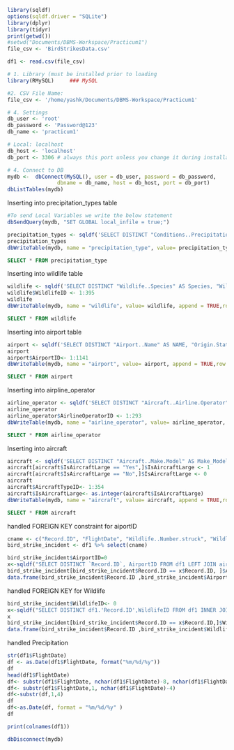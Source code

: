 
```r
library(sqldf)
options(sqldf.driver = "SQLite")
library(dplyr)
library(tidyr)
print(getwd())
#setwd("Documents/DBMS-Workspace/Practicum1")
file_csv <- 'BirdStrikesData.csv'

df1 <- read.csv(file_csv)

```

```r
# 1. Library (must be installed prior to loading
library(RMySQL)     ### MySQL

#2. CSV File Name:
file_csv <- '/home/yashk/Documents/DBMS-Workspace/Practicum1'

# 4. Settings
db_user <- 'root'
db_password <- 'Password@123'
db_name <- 'practicum1'

# Local: localhost
db_host <- 'localhost' 
db_port <- 3306 # always this port unless you change it during installation

# 4. Connect to DB
mydb <-  dbConnect(MySQL(), user = db_user, password = db_password,
                dbname = db_name, host = db_host, port = db_port)
dbListTables(mydb)
```

Inserting into precipitation_types table
```r
#To send Local Variables we write the below statement
dbSendQuery(mydb, "SET GLOBAL local_infile = true;")

precipitation_types <- sqldf('SELECT DISTINCT "Conditions..Precipitation" AS Precipitation_Type FROM df1 WHERE Precipitation_Type NOT LIKE "%,%"')
precipitation_types
dbWriteTable(mydb, name = "precipitation_type", value= precipitation_types, append = TRUE,row.names=FALSE)
```

```sql
SELECT * FROM precipitation_type
```

Inserting into wildlife table
```r
wildlife <- sqldf('SELECT DISTINCT "Wildlife..Species" AS Species, "Wildlife..Size" AS Size FROM df1')
wildlife$WildlifeID <- 1:395
wildlife
dbWriteTable(mydb, name = "wildlife", value= wildlife, append = TRUE,row.names=FALSE)

```

```sql
SELECT * FROM wildlife

```


Inserting into airport table
```r
airport <- sqldf('SELECT DISTINCT "Airport..Name" AS NAME, "Origin.State" AS State FROM df1')
airport
airport$AirportID<- 1:1141
dbWriteTable(mydb, name = "airport", value= airport, append = TRUE,row.names=FALSE)

```

```sql
SELECT * FROM airport

```

Inserting into airpline_operator
```r
airline_operator <- sqldf('SELECT DISTINCT "Aircraft..Airline.Operator" AS AirlineOperator FROM df1')
airline_operator
airline_operator$AirlineOperatorID <- 1:293
dbWriteTable(mydb, name = "airline_operator", value= airline_operator, append = TRUE,row.names=FALSE)

```

```sql
SELECT * FROM airline_operator

```


Inserting into aircraft
```r
aircraft <- sqldf('SELECT DISTINCT "Aircraft..Make.Model" AS Make_Model, "Aircraft..Type" AS Type, "Is.Aircraft.Large." AS IsAircraftLarge  FROM df1')
aircraft[aircraft$IsAircraftLarge == "Yes",]$IsAircraftLarge <- 1
aircraft[aircraft$IsAircraftLarge == "No",]$IsAircraftLarge <- 0
aircraft
aircraft$AircraftTypeID<- 1:354
aircraft$IsAircraftLarge<- as.integer(aircraft$IsAircraftLarge)
dbWriteTable(mydb, name = "aircraft", value= aircraft, append = TRUE,row.names=FALSE, overwrite = FALSE)
```

```sql
SELECT * FROM aircraft

```


handled FOREIGN KEY constraint for aiportID 
```r
cname <- c("Record.ID", "FlightDate", "Wildlife..Number.struck", "Wildlife..Number.Struck.Actual", "Effect..Impact.to.flight", "Altitude.bin", "Effect..Indicated.Damage", "When..Phase.of.flight", "Remains.of.wildlife.collected.", "Remains.of.wildlife.sent.to.Smithsonian", "Remarks", "Conditions..Sky", "Pilot.warned.of.birds.or.wildlife.", "Cost..Total..", "Feet.above.ground", "Number.of.people.injured")
bird_strike_incident <- df1 %>% select(cname)

bird_strike_incident$AirportID=0
x<-sqldf("SELECT DISTINCT `Record.ID`, AirportID FROM df1 LEFT JOIN airport ON df1.'Airport..Name' = airport.Name AND df1.`Origin.State` = airport.State ")
bird_strike_incident[bird_strike_incident$Record.ID == x$Record.ID, ]$AirportID<-x[bird_strike_incident$Record.ID == x$Record.ID,]$AirportID
data.frame(bird_strike_incident$Record.ID ,bird_strike_incident$AirportID)
```

handled FOREIGN KEY for Wildlife
```r
bird_strike_incident$WildlifeID<- 0
x<-sqldf("SELECT DISTINCT df1.'Record.ID',WildlifeID FROM df1 INNER JOIN wildlife ON df1.'Wildlife..Species'= wildlife.Species AND df1.'Wildlife..Size' = wildlife.Size")
x
bird_strike_incident[bird_strike_incident$Record.ID == x$Record.ID,]$WildlifeID <- x[bird_strike_incident$Record.ID == x$Record.ID,]$WildlifeID
data.frame(bird_strike_incident$Record.ID ,bird_strike_incident$WildlifeID)
```


handled Precipitation
```r
str(df1$FlightDate)
df <- as.Date(df1$FlightDate, format("%m/%d/%y"))
df
head(df1$FlightDate)
df<- substr(df1$FlightDate, nchar(df1$FlightDate)-8, nchar(df1$FlightDate))
df<- substr(df1$FlightDate,1, nchar(df1$FlightDate)-4)
df<-substr(df,1,4)
df
df<-as.Date(df, format = "%m/%d/%y" )
df
```


```r
print(colnames(df1))
```

```r
dbDisconnect(mydb)
```







